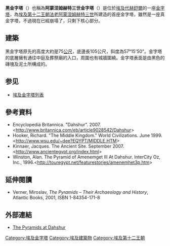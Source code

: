 {{Infobox pyramid
| name = 黑金字塔
|ancient=<div class="center"><hiero><-i-mn:n-m-HAt:t->-N29-A28-nfr-O24</hiero><br/>''Jmn-m-h3t-q3-nfr=f''<br/> '''Imenemhat Qanefer'''<br/>Amenemhat is mighty and perfect</center>
| image = BlackPyramidOfAmenemhetIII.jpg
| image_size = 300px
| location = {{埃及}}[[代赫舒爾|代赫舒爾]]
| type = 真金字塔
| date = 前19世紀
| height = ~75公尺
| base = 105公尺
| slope = 57°15'50"
| map_type = Egypt
}}
'''黑金字塔'''（{{lang-en|Black Pyramid}}）也稱為'''阿蒙涅姆赫特三世金字塔'''（{{lang|en|Pyramid of Amenemhat III}}）是位於[[埃及|埃及]][[代赫舒爾|代赫舒爾]]的一座[[金字塔|金字塔]]，為[[埃及第十二王朝|埃及第十二王朝]][[法老|法老]][[阿蒙涅姆赫特三世|阿蒙涅姆赫特三世]]所建造的首座金字塔，雖然是一座真金字塔，不過現在已經崩塌了，只剩下核心部分。

==建築==
黑金字塔原先的高度大約是75[[公尺|公尺]]，底邊長105公尺，斜度為57°15'50"。金字塔的底層擁有通往中庭及葬祭廟的入口，周圍也有城牆圍繞。金字塔表面是由黑色的磚塊及泥土所構成的。

==参见==

*[[埃及金字塔列表|埃及金字塔列表]]
==參考資料==
* Encyclopedia Britannica. "Dahshur". 2007. <http://www.britannica.com/eb/article9028542/Dahshur>
* Hooker, Richard. "The Middle Kingdom." World Civilizations. June 1999.  <http://www.wsu.edu/~dee?EQYPT/MIDDLE.HTM{{dead link|date=2017年11月 |bot=InternetArchiveBot }}>
* Kinnaer, Jacques. The Ancient Site. September 2007. <http://www.ancientegypt.org/index.html>
* Winston, Alan. The Pyramid of Amenemget III At Dahshur. InterCity Oz, Inc., 1996.<http://touregypt.net/featurestories/amenemhet3p.htm>

== 延伸閱讀 ==
* Verner, Miroslav, <cite>The Pyramids – Their Archaeology and History</cite>, Atlantic Books, 2001, ISBN 1-84354-171-8

== 外部連結 ==
*[http://richard-seaman.com/Travel/Egypt/Dahshur/AllPyramids/index.html The Pyramids at Dahshur]


[[Category:埃及金字塔|Category:埃及金字塔]]
[[Category:埃及建築物|Category:埃及建築物]]
[[Category:埃及第十二王朝|Category:埃及第十二王朝]]